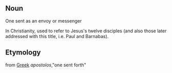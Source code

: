 ==Noun==
One sent as an envoy or messenger<p> In Christianity, used to refer to Jesus's twelve disciples (and also those later addressed with this title, i.e. Paul and Barnabas).
==Etymology==
from [[Greek]] ''apostolos'',"one sent forth"